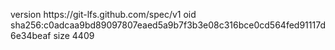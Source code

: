 version https://git-lfs.github.com/spec/v1
oid sha256:c0adcaa9bd89097807eaed5a9b7f3b3e08c316bce0cd564fed91117d6e34beaf
size 4409
